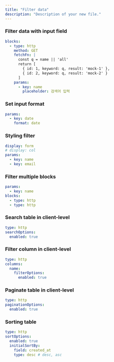 ```yaml
---
title: "Filter data"
description: "Description of your new file."
---
```


### Filter data with input field

```yaml
blocks:
  - type: http
    method: GET
    fetchFn: |
      const q = name || 'all'
      return [
        { id: 1, keyword: q, result: 'mock-1' },
        { id: 2, keyword: q, result: 'mock-2' }
      ]
    params:
      - key: name
        placeholder: 검색어 입력
```

### Set input format

```yaml
params:
  - key: date
    format: date
```

### Styling filter

```yaml
display: form
# display: col
params:
  - key: name
  - key: email
```

### Filter multiple blocks

```yaml
params:
  - key: name
blocks:
  - type: http
  - type: http
```

### Search table in client-level

```yaml
type: http
searchOptions:
  enabled: true
```

### Filter column in client-level

```yaml
type: http
columns:
  name:
    filterOptions:
      enabled: true
```

### Paginate table in client-level

```yaml
type: http
paginationOptions:
  enabled: true
```

### Sorting table

```yaml
type: http
sortOptions:
  enabled: true
  initialSortBy:
    field: created_at
    type: desc # desc, asc
```